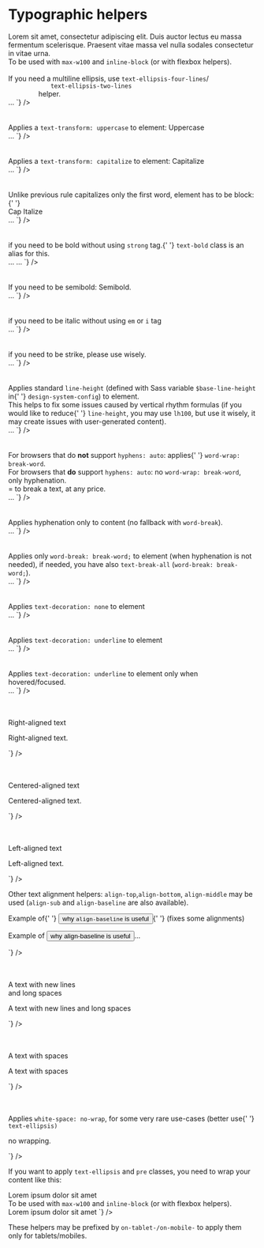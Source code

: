 

<Meta title={getTitle(__filename)} />

# Typographic helpers

<div class="flex flex-justify-space-between mb2 on-mobile-flex-column">
    <div class="w49 flex-align-self-center">
        <span class="text-ellipsis inline-block max-w100p">
            Lorem sit amet, consectetur adipiscing elit. Duis auctor lectus eu massa fermentum scelerisque. Praesent
            vitae massa vel nulla sodales consectetur in vitae urna.
        </span>
        <br />
        To be used with <code>max-w100</code> and <code>inline-block</code> (or with flexbox helpers).
        <br />
        <br />
        If you need a multiline ellipsis, use <code>text-ellipsis-four-lines</code>/<code>
            text-ellipsis-two-lines
        </code> helper.
    </div>
    <div class="w49">
        <Source
            language="html"
            light
            format
            code={`
<span className="text-ellipsis">…</span>
`}
        />
    </div>
</div>

<br />
<br />

<div class="flex flex-justify-space-between mb2 on-mobile-flex-column">
    <div class="w49 flex-align-self-center">
        Applies a <code>text-transform: uppercase</code> to element: <span class="text-uppercase">Uppercase</span>
    </div>
    <div class="w49">
        <Source
            language="html"
            light
            format
            code={`
<span className="text-uppercase">…</span>
`}
        />
    </div>
</div>

<br />
<br />

<div class="flex flex-justify-space-between mb2 on-mobile-flex-column">
    <div class="w49 flex-align-self-center">
        Applies a <code>text-transform: capitalize</code> to element: <span class="text-capitalize">Capitalize</span>
    </div>
    <div class="w49">
        <Source
            language="html"
            light
            format
            code={`
<span className="text-capitalize">…</span>
`}
        />
    </div>
</div>

<br />
<br />

<div class="flex flex-justify-space-between mb2 on-mobile-flex-column">
    <div class="w49 flex-align-self-center">
        Unlike previous rule capitalizes only the first word, element has to be block:{' '}
        <div class="text-capitalize-block">Cap Italize</div>
    </div>
    <div class="w49">
        <Source
            language="html"
            light
            format
            code={`
<span className="text-capitalize-sentence">…</span>
`}
        />
    </div>
</div>

<br />
<br />

<div class="flex flex-justify-space-between mb2 on-mobile-flex-column">
    <div class="w49 flex-align-self-center">
        <span class="text-strong">if you need to be bold</span> without using <code>strong</code> tag.{' '}
        <code>text-bold</code> class is an alias for this.
    </div>
    <div class="w49">
        <Source
            language="html"
            light
            format
            code={`
<span className="text-strong">…</span>
<span className="text-bold">…</span>
`}
        />
    </div>
</div>

<br />
<br />

<div class="flex flex-justify-space-between mb2 on-mobile-flex-column">
  <div class="w49 flex-align-self-center">
      If you need to be semibold: <span class="text-semibold">Semibold</span>.
  </div>
  <div class="w49">
<Source
  language='html'
  light
  format
  code={`
<span className="text-semibold">…</span>
`}
/>

  </div>
</div>

<br />
<br />

<div class="flex flex-justify-space-between mb2 on-mobile-flex-column">
    <div class="w49 flex-align-self-center">
        <span class="text-italic">if you need to be italic</span> without using <code>em</code> or <code>i</code> tag
    </div>
    <div class="w49">
        <Source
            language="html"
            light
            format
            code={`
<span className="text-italic">…</span>
`}
        />
    </div>
</div>

<br />
<br />

<div class="flex flex-justify-space-between mb2 on-mobile-flex-column">
    <div class="w49 flex-align-self-center">
        <span class="text-strike">if you need to be strike</span>, please use wisely.
    </div>
    <div class="w49">
        <Source
            language="html"
            light
            format
            code={`
<span className="text-strike">…</span>
`}
        />
    </div>
</div>

<br />
<br />

<div class="flex flex-justify-space-between mb2 on-mobile-flex-column">
    <div class="w49 flex-align-self-center">
        Applies standard <code>line-height</code> (defined with Sass variable <code>$base-line-height</code> in{' '}
        <code>design-system-config</code>) to element.
        <br />
        This helps to fix some issues caused by vertical rhythm formulas (if you would like to reduce{' '}
        <code>line-height</code>, you may use <code>lh100</code>, but use it wisely, it may create issues with
        user-generated content).
    </div>
    <div class="w49">
        <Source
            language="html"
            light
            format
            code={`
<span className="lh-rg">…</span>
`}
        />
    </div>
</div>

<br />
<br />

<div class="flex flex-justify-space-between mb2 on-mobile-flex-column">
    <div class="w49 flex-align-self-center">
        For browsers that do <strong>not</strong> support <code>hyphens: auto</code>: applies{' '}
        <code>word-wrap: break-word</code>.<br />
        For browsers that <strong>do</strong> support <code>hyphens: auto</code>: no <code>word-wrap: break-word</code>,
        only hyphenation.
        <br />= to break a text, at any price.
    </div>
    <div class="w49">
        <Source
            language="html"
            light
            format
            code={`
<span className="text-cut">…</span>
`}
        />
    </div>
</div>

<br />
<br />

<div class="flex flex-justify-space-between mb2 on-mobile-flex-column">
    <div class="w49 flex-align-self-center">
        Applies hyphenation only to content (no fallback with <code>word-break</code>).
    </div>
    <div class="w49">
        <Source
            language="html"
            light
            format
            code={`
<span className="text-hyphens">…</span>
`}
        />
    </div>
</div>

<br />
<br />

<div class="flex flex-justify-space-between mb2 on-mobile-flex-column">
    <div class="w49 flex-align-self-center">
        Applies only <code>word-break: break-word;</code> to element (when hyphenation is not needed), if needed, you
        have also <code>text-break-all</code> (<code>word-break: break-word;</code>).
    </div>
    <div class="w49">
        <Source
            language="html"
            light
            format
            code={`
<span className="text-break">…</span>
`}
        />
    </div>
</div>

<br />
<br />

<div class="flex flex-justify-space-between mb2 on-mobile-flex-column">
    <div class="w49 flex-align-self-center">
        Applies <code>text-decoration: none</code> to element
    </div>
    <div class="w49">
        <Source
            language="html"
            light
            format
            code={`
<span className="text-no-decoration">…</span>
`}
        />
    </div>
</div>

<br />
<br />

<div class="flex flex-justify-space-between mb2 on-mobile-flex-column">
    <div class="w49 flex-align-self-center">
        Applies <code>text-decoration: underline</code> to element
    </div>
    <div class="w49">
        <Source
            language="html"
            light
            format
            code={`
<span className="text-underline">…</span>
`}
        />
    </div>
</div>

<br />
<br />

<div class="flex flex-justify-space-between mb2 on-mobile-flex-column">
    <div class="w49 flex-align-self-center">
        Applies <code>text-decoration: underline</code> to element only when hovered/focused.
    </div>
    <div class="w49">
        <Source
            language="html"
            light
            format
            code={`
<span className="text-underline-on-hover">…</span>
`}
        />
    </div>
</div>

<br />
<br />

<div class="flex flex-justify-space-between mb2 on-mobile-flex-column">
    <div class="w49 flex-align-self-center">
        <p class="text-right">Right-aligned text</p>
    </div>
    <div class="w49">
        <Source
            language="html"
            light
            format
            code={`
<p className="text-right">Right-aligned text.</p>
`}
        />
    </div>
</div>

<br />
<br />

<div class="flex flex-justify-space-between mb2 on-mobile-flex-column">
    <div class="w49 flex-align-self-center">
        <p class="text-center">Centered-aligned text</p>
    </div>
    <div class="w49">
        <Source
            language="html"
            light
            format
            code={`
<p className="text-center">Centered-aligned text.</p>
`}
        />
    </div>
</div>

<br />
<br />

<div class="flex flex-justify-space-between mb2 on-mobile-flex-column">
    <div class="w49 flex-align-self-center">
        <p class="text-left">Left-aligned text</p>
    </div>
    <div class="w49">
        <Source
            language="html"
            light
            format
            code={`
<p className="text-left">Left-aligned text.</p>
`}
        />
    </div>
</div>

Other text alignment helpers: <code>align-top</code>,<code>align-bottom</code>, <code>align-middle</code> may be used (<code>align-sub</code> and <code>align-baseline</code> are also available).

<div class="flex flex-justify-space-between mb2 on-mobile-flex-column">
    <div class="w49 flex-align-self-center">
        <p class="text-left">
            Example of{' '}
            <button type="button" class="link align-baseline">
                why <code>align-baseline</code> is useful
            </button>{' '}
            (fixes some alignments)
        </p>
    </div>
    <div class="w49">
        <Source
            language="html"
            light
            format
            code={`
<p>Example of
  <button className="link align-baseline">
  why align-baseline is useful
  </button>…</p>
`}
        />
    </div>
</div>

<br />
<br />

<div class="flex flex-justify-space-between mb2 on-mobile-flex-column">
    <div class="w49 flex-align-self-center">
        <p class="text-pre-wrap">
            A text with new lines
            <br />
            and long spaces
        </p>
    </div>
    <div class="w49">
        <Source
            language="html"
            light
            format
            code={`
<p className="text-pre-wrap">A text with new lines
and long      spaces</p>
`}
        />
    </div>
</div>

<br />
<br />

<div class="flex flex-justify-space-between mb2 on-mobile-flex-column">
    <div class="w49 flex-align-self-center">
        <p class="text-pre">A text with spaces</p>
    </div>
    <div class="w49">
        <Source
            language="html"
            light
            format
            code={`
<p className="text-pre">A text with  spaces</p>
`}
        />
    </div>
</div>

<br />
<br />

<div class="flex flex-justify-space-between mb2 on-mobile-flex-column">
    <div class="w49 flex-align-self-center">
        <p class="text-left">
            Applies <code>white-space: no-wrap</code>, for some very rare use-cases (better use{' '}
            <code>text-ellipsis)</code>
        </p>
    </div>
    <div class="w49">
        <Source
            language="html"
            light
            format
            code={`
<p className="text-no-wrap">no wrapping.</p>
`}
        />
    </div>
</div>

If you want to apply <code>text-ellipsis</code> and <code>pre</code> classes, you need to wrap your content like this:

<div class="flex flex-justify-space-between mb2 on-mobile-flex-column">
  <div class="w49 flex-align-self-center">
    <span class="text-ellipsis inline-block max-w100p"><span class="text-pre">Lorem    ipsum dolor sit amet</span></span><br />
    To be used with <code>max-w100</code> and <code>inline-block</code> (or with flexbox helpers).
  </div>
  <div class="w49">
<Source
  language='html'
  light
  format
  code={`
<span className="text-ellipsis">
  <span className="text-pre">
  Lorem    ipsum dolor sit amet
  </span>
  </span>
`}
/>

  </div>
</div>

These helpers may be prefixed by <code>on-tablet-/on-mobile-</code> to apply them only for tablets/mobiles.
